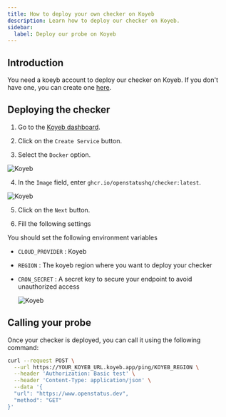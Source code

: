 ```yaml
---
title: How to deploy your own checker on Koyeb
description: Learn how to deploy our checker on Koyeb.
sidebar:
  label: Deploy our probe on Koyeb
---
```




## Introduction

You need a koeyb account to deploy our checker on Koyeb. If you don't have one, you can create one [here](https://app.koyeb.com/).

## Deploying the checker

1. Go to the [Koyeb dashboard](https://app.koyeb.com/).

2. Click on the `Create Service` button.

3. Select the `Docker` option.


  <Image
    src={Koyeb1}
    alt="Koyeb"
  />


4. In the `Image` field, enter `ghcr.io/openstatushq/checker:latest`.


  <Image
    src={Koyeb2}
    alt="Koyeb"
  />

5. Click on the `Next` button.

6. Fill the following settings

You should set the following environment variables
- `CLOUD_PROVIDER` : Koyeb
- `REGION` : The koyeb region where you want to deploy your checker
- `CRON_SECRET` : A secret key to secure your endpoint to avoid unauthorized access

  <Image
    src={Koyeb3}
    alt="Koyeb"
  />

## Calling your probe

Once your checker is deployed, you can call it using the following command:

```bash
curl --request POST \
  --url https://YOUR_KOYEB_URL.koyeb.app/ping/KOYEB_REGION \
  --header 'Authorization: Basic test' \
  --header 'Content-Type: application/json' \
  --data '{
  "url": "https://www.openstatus.dev",
  "method": "GET"
}'
```

